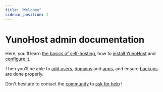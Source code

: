 ```yaml
---
title: "Welcome"
sidebar_position: 1
---
```


# YunoHost admin documentation

Here, you'll learn [the basics of self-hosting](/admin/about_self_hosting), how to [install YunoHost](/admin/get_started/install_on) and [configure it](/admin/get_started/post_install/configuration).

Then you'll be able to [add users](/admin/users), [domains](/admin/domains) and [apps](/admin/apps), and ensure [backups](/admin/backups) are done properly.

Don't hesitate to contact the [community](/community) to [ask for help](/community/help) !
